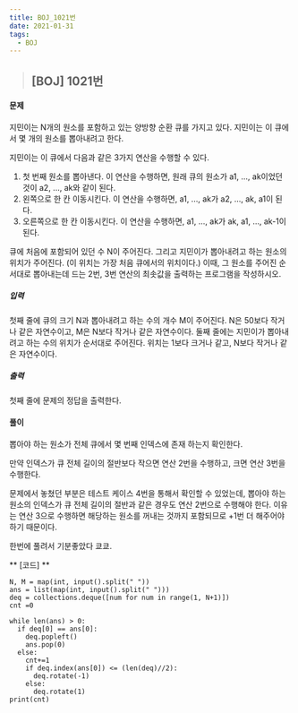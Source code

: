 ```yaml
---
title: BOJ_1021번
date: 2021-01-31
tags:
  - BOJ
---
```



> ## [BOJ] 1021번 

#### 문제
지민이는 N개의 원소를 포함하고 있는 양방향 순환 큐를 가지고 있다. 지민이는 이 큐에서 몇 개의 원소를 뽑아내려고 한다.

지민이는 이 큐에서 다음과 같은 3가지 연산을 수행할 수 있다.

1. 첫 번째 원소를 뽑아낸다. 이 연산을 수행하면, 원래 큐의 원소가 a1, ..., ak이었던 것이 a2, ..., ak와 같이 된다.
2. 왼쪽으로 한 칸 이동시킨다. 이 연산을 수행하면, a1, ..., ak가 a2, ..., ak, a1이 된다.
3. 오른쪽으로 한 칸 이동시킨다. 이 연산을 수행하면, a1, ..., ak가 ak, a1, ..., ak-1이 된다.

큐에 처음에 포함되어 있던 수 N이 주어진다. 그리고 지민이가 뽑아내려고 하는 원소의 위치가 주어진다. (이 위치는 가장 처음 큐에서의 위치이다.) 이때, 그 원소를 주어진 순서대로 뽑아내는데 드는 2번, 3번 연산의 최솟값을 출력하는 프로그램을 작성하시오.
##### 입력
첫째 줄에 큐의 크기 N과 뽑아내려고 하는 수의 개수 M이 주어진다. N은 50보다 작거나 같은 자연수이고, M은 N보다 작거나 같은 자연수이다. 둘째 줄에는 지민이가 뽑아내려고 하는 수의 위치가 순서대로 주어진다. 위치는 1보다 크거나 같고, N보다 작거나 같은 자연수이다.
##### 출력
첫째 줄에 문제의 정답을 출력한다.

#### **풀이**
뽑아야 하는 원소가 전체 큐에서 몇 번째 인덱스에 존재 하는지 확인한다.

만약 인덱스가 큐 전체 길이의 절반보다 작으면 연산 2번을 수행하고, 크면 연산 3번을 수행한다.

문제에서 놓쳤던 부분은 테스트 케이스 4번을 통해서 확인할 수 있었는데, 
뽑아야 하는 원소의 인덱스가 큐 전체 길이의 절반과 같은 경우도 연산 2번으로 수행해야 한다.
이유는 연산 3으로 수행하면 해당하는 원소를 꺼내는 것까지 포함되므로 +1번 더 해주어야 하기 때문이다.

한번에 풀려서 기분좋았다 쿄쿄.
 
** [코드] **

    N, M = map(int, input().split(" "))
    ans = list(map(int, input().split(" ")))
    deq = collections.deque([num for num in range(1, N+1)])
    cnt =0 

    while len(ans) > 0:
      if deq[0] == ans[0]:
        deq.popleft()
        ans.pop(0)
      else:
        cnt+=1
        if deq.index(ans[0]) <= (len(deq)//2):
          deq.rotate(-1)
        else:
          deq.rotate(1)
    print(cnt)